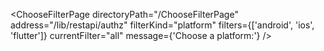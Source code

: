 

<ChooseFilterPage
  directoryPath="/ChooseFilterPage"
  address="/lib/restapi/authz"
  filterKind="platform"
  filters={['android', 'ios', 'flutter']}
  currentFilter="all"
  message={'Choose a platform:'}
/>
